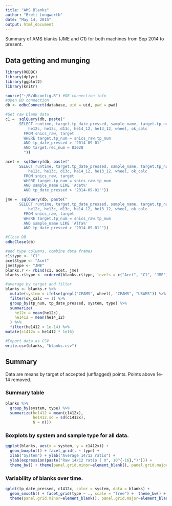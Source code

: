```yaml
---
title: "AMS Blanks"
author: "Brett Longworth"
date: "May 14, 2015"
output: html_document
---
```


Summary of AMS blanks (JME and C1) for both machines from Sep 2014 to present. 

## Data getting and munging

```r
library(RODBC)
library(dplyr)
library(ggplot2)
library(knitr)

source("~/R/dbconfig.R") #DB connection info
#Open DB connection
db <- odbcConnect(database, uid = uid, pwd = pwd)

#Get raw blank data
c1 =  sqlQuery(db, paste("
      SELECT runtime, target.tp_date_pressed, sample_name, target.tp_num, 
          he12c, he13c, d13c, he14_12, he13_12, wheel, ok_calc
        FROM snics_raw, target
      	WHERE target.tp_num = snics_raw.tp_num
        AND tp_date_pressed > '2014-09-01'
        AND target.rec_num = 83028
        "))

acet =  sqlQuery(db, paste("
      SELECT runtime, target.tp_date_pressed, sample_name, target.tp_num, 
          he12c, he13c, d13c, he14_12, he13_12, wheel, ok_calc
        FROM snics_raw, target
      	WHERE target.tp_num = snics_raw.tp_num
        AND sample_name LIKE 'Acet%'
        AND tp_date_pressed > '2014-09-01'"))

jme =  sqlQuery(db, paste("
      SELECT runtime, target.tp_date_pressed, sample_name, target.tp_num, 
          he12c, he13c, d13c, he14_12, he13_12, wheel, ok_calc
        FROM snics_raw, target
      	WHERE target.tp_num = snics_raw.tp_num
        AND sample_name LIKE 'Alfa%'
        AND tp_date_pressed > '2014-09-01'"))

#Close DB
odbcClose(db)

#add type columns, combine data frames
c1$type <- "C1"
acet$type <- "Acet"
jme$type <- "JME"
blanks.r <- rbind(c1, acet, jme)
blanks.r$type <- ordered(blanks.r$type, levels = c("Acet", "C1", "JME"))

#average by target and filter
blanks <- blanks.r %>%
  mutate(system = ifelse(grepl("CFAMS", wheel), "CFAMS", "USAMS")) %>%
  filter(ok_calc == 1) %>%
  group_by(tp_num, tp_date_pressed, system, type) %>%
  summarize(
    he12c = mean(he12c),
    he1412 = mean(he14_12)
  ) %>%
  filter(he1412 < 1e-14) %>%
mutate(c1412x = he1412 * 1e16)

#Export data as CSV
write.csv(blanks, "blanks.csv")
```


## Summary

Data are means by target of accepted (unflagged) points. Points above 1e-14 removed.

### Summary table

```r

blanks %>%
  group_by(system, type) %>%
  summarize(he1412 = mean(c1412x),
            he1412.sd = sd(c1412x),
            N = n())
```

### Boxplots by system and sample type for all data.

```r
ggplot(blanks, aes(x = system, y = c1412x)) + 
  geom_boxplot() + facet_grid(. ~ type) + 
  xlab("System") + ylab("Average 14/12 ratio") +
  ylab(expression(paste("Raw 14/12 ratio ( X", 10^{-16},")"))) +
  theme_bw() + theme(panel.grid.minor=element_blank(), panel.grid.major=element_blank())
```

### Variability of blanks over time.

```r
qplot(tp_date_pressed, c1412x, color = system, data = blanks) +
  geom_smooth() + facet_grid(type ~ ., scale = "free") +  theme_bw() + 
  theme(panel.grid.minor=element_blank(), panel.grid.major=element_blank())
```

